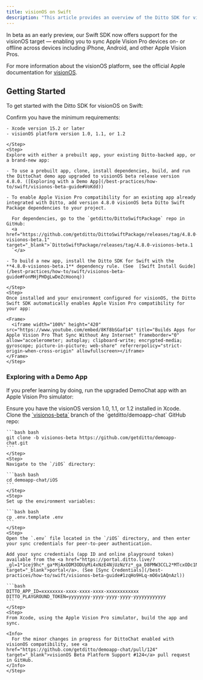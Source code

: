 ```yaml
---
title: visionOS on Swift
description: "This article provides an overview of the Ditto SDK for visionOS, instructions on how to get started, as well as steps outlining example integration with our demo chat app, *DittoChat*:"
---
```


<CardGroup>
  <Card
    title="Ditto SDK for visionOS Beta"
    icon="square-1"
    href=""
    iconType="solid"
    horizontal
  />
  <Card
    title="Getting Started"
    icon="square-2"
    href=""
    iconType="solid"
    horizontal
  />
  <Card
    title="Exploring with a Demo App"
    icon="square-3"
    href=""
    iconType="solid"
    horizontal
  />
</CardGroup>

In beta as an early preview, our Swift SDK now offers support for the visionOS target — enabling you to sync Apple Vision Pro devices on- or offline across devices including iPhone, Android, and other Apple Vision Pros.

For more information about the visionOS platform, see the official Apple documentation for <a href="https://developer.apple.com/visionos/" target="_blank">visionOS</a>.

## Getting Started

To get started with the Ditto SDK for visionOS on Swift:

<Steps>
    <Step>
    Confirm you have the minimum requirements:

    - Xcode version 15.2 or later
    - visionOS platform version 1.0, 1.1, or 1.2

    </Step>
    <Step>
    Explore with either a prebuilt app, your existing Ditto-backed app, or a brand-new app:

    - To use a prebuilt app, clone, install dependencies, build, and run the DittoChat demo app upgraded to visionOS beta release version 4.8.0. ([Exploring with a Demo App](/best-practices/how-to/swift/visionos-beta-guide#VoKdd))

    - To enable Apple Vision Pro compatibility for an existing app already integrated with Ditto, add version 4.8.0 visionOS beta Ditto Swift Package dependencies to your project.

      For dependencies, go to the `getditto/DittoSwiftPackage` repo in GitHub:
      <a href="https://github.com/getditto/DittoSwiftPackage/releases/tag/4.8.0-visionos-beta.1" target="_blank">`DittoSwiftPackage/releases/tag/4.8.0-visionos-beta.1
      `</a>

    - To build a new app, install the Ditto SDK for Swift with the **4.8.0-visionos-beta.1** dependency rule. (See  [Swift Install Guide](/best-practices/how-to/swift/visionos-beta-guide#FonMHjPHDgLwDeZcHoonq))

    </Step>
    <Step>
    Once installed and your environment configured for visionOS, the Ditto Swift SDK automatically enables Apple Vision Pro compatibility for your app:

    <Frame>
      <iframe width="100%" height="420" src="https://www.youtube.com/embed/8Kf8bSGaf14" title="Builds Apps for Apple Vision Pro That Sync Without Any Internet" frameborder="0" allow="accelerometer; autoplay; clipboard-write; encrypted-media; gyroscope; picture-in-picture; web-share" referrerpolicy="strict-origin-when-cross-origin" allowfullscreen></iframe>
    </Frame>
    </Step>
</Steps>


### Exploring with a Demo App

If you prefer learning by doing, run the upgraded DemoChat app with an Apple Vision Pro simulator:

<Steps>
    <Step>
    Ensure you have the visionOS version 1.0, 1.1, or 1.2 installed in Xcode.
    </Step>
    <Step>
    Clone the <a href="https://github.com/getditto/demoapp-chat/tree/visionos-beta" target="_blank">`visionos-beta`</a> branch of the `getditto/demoapp-chat` GitHub repo:


    ```bash bash
    git clone -b visionos-beta https://github.com/getditto/demoapp-chat.git
    ```
    </Step>
    <Step>
    Navigate to the `/iOS` directory:

    ```bash bash
    cd demoapp-chat/iOS
    ```
    </Step>
    <Step>
    Set up the environment variables:

    ```bash bash
    cp .env.template .env
    ```
    </Step>
    <Step>
    Open the `.env` file located in the `/iOS` directory, and then enter your sync credentials for peer-to-peer authentication.

    Add your sync credentials (app ID and online playground token) available from the <a href="https://portal.ditto.live/?_gl=1*1cej9hc*_ga*MjAxODM3ODUyMi4xNzE4NjUzNzYz*_ga_D8PMW3CCL2*MTcxODc1NDE1OS45LjAuMTcxODc1NDE1OS42MC4wLjA." target="_blank">portal</a>. (See [Sync Credentials](/best-practices/how-to/swift/visionos-beta-guide#1zqHo9HLq-mO6v1AQnAzl))

    ```bash
    DITTO_APP_ID=xxxxxxxx-xxxx-xxxx-xxxx-xxxxxxxxxxxx
    DITTO_PLAYGROUND_TOKEN=yyyyyyyy-yyyy-yyyy-yyyy-yyyyyyyyyyyy
    ```
    </Step>
    <Step>
    From Xcode, using the Apple Vision Pro simulator, build the app and sync.

    <Info>
      For the minor changes in progress for DittoChat enabled with visionOS compatibility, see <a href="https://github.com/getditto/demoapp-chat/pull/124" target="_blank">visionOS Beta Platform Support #124</a> pull request in GitHub.
    </Info>
    </Step>
</Steps>
